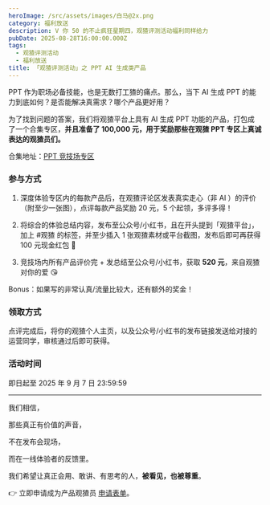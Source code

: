 ```yaml
---
heroImage: /src/assets/images/白马@2x.png
category: 福利放送
description: V 你 50 的不止疯狂星期四，观猹评测活动福利同样给力
pubDate: 2025-08-28T16:00:00.000Z
tags:
  - 观猹评测活动
  - 福利放送
title: 「观猹评测活动」之 PPT AI 生成类产品
---
```


PPT 作为职场必备技能，也是无数打工猹的痛点。那么，当下 AI 生成 PPT 的能力到底如何？是否能解决真需求？哪个产品更好用？

为了找到问题的答案，我们将观猹平台上具有 AI 生成 PPT 功能的产品，打包成了一个合集专区，**并且准备了 100,000 元，用于奖励那些在观猹 PPT 专区上真诚表达的观猹员们。**

合集地址：[PPT 竞技场专区](https://watcha.cn/collections/ppt-arena)

### 参与方式

1. 深度体验专区内的每款产品后，在观猹评论区发表真实走心（非 AI ）的评价（附至少一张图），点评每款产品奖励 20 元，5 个起领，多评多得！

2. 将综合的体验总结内容，发布至公众号/小红书，且在开头提到「观猹平台」，加上 #观猹 的标签，并至少插入 1 张观猹素材或平台截图，发布后即可再获得 100 元现金红包 🧧

3. 竞技场内所有产品评价完 + 发总结至公众号/小红书，获取 **520 元**，来自观猹对你的爱 😘

Bonus：如果写的非常认真/流量比较大，还有额外的奖金！

### 领取方式

点评完成后，将你的观猹个人主页，以及公众号/小红书的发布链接发送给对接的运营同学，审核通过后即可获得。

### 活动时间

即日起至 2025 年 9 月 7 日 23:59:59

---

我们相信，

那些真正有价值的声音，

不在发布会现场，

而在一线体验者的反馈里。

我们希望让真正会用、敢讲、有思考的人，**被看见，也被尊重**。

👉 立即申请成为产品观猹员 [申请表单](https://agentuniverse.feishu.cn/share/base/form/shrcn1hwagI7kLwKE1ojrLRBtKd)。

